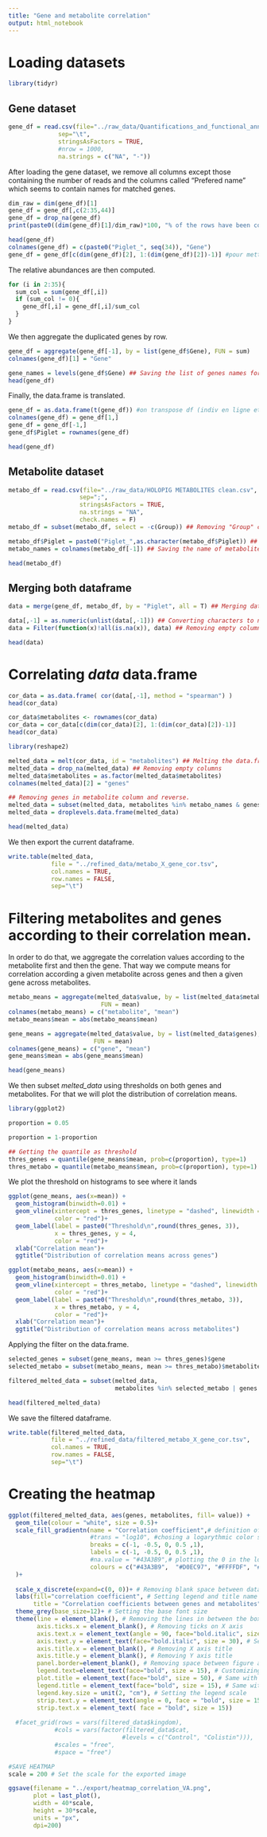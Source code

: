 ```yaml
---
title: "Gene and metabolite correlation"
output: html_notebook
---
```


# Loading datasets

```r
library(tidyr)
```

## Gene dataset

```r
gene_df = read.csv(file="../raw_data/Quantifications_and_functional_annotations.tsv",
              sep="\t",
              stringsAsFactors = TRUE,
              #nrow = 1000,
              na.strings = c("NA", "-"))
```

After loading the gene dataset, we remove all columns except those containing the number of reads and the columns called "Prefered name" which seems to contain names for matched genes.

```r
dim_raw = dim(gene_df)[1]
gene_df = gene_df[,c(2:35,44)]
gene_df = drop_na(gene_df)
print(paste0((dim(gene_df)[1]/dim_raw)*100, "% of the rows have been conserved (",dim(gene_df)[1],")"))

head(gene_df)
colnames(gene_df) = c(paste0("Piglet_", seq(34)), "Gene")
gene_df = gene_df[c(dim(gene_df)[2], 1:(dim(gene_df)[2])-1)] #pour mettre la colonne gène à gauche.
```

The relative abundances are then computed.

```r
for (i in 2:35){
  sum_col = sum(gene_df[,i])
  if (sum_col != 0){
    gene_df[,i] = gene_df[,i]/sum_col
  }
}
```

We then aggregate the duplicated genes by row.

```r
gene_df = aggregate(gene_df[-1], by = list(gene_df$Gene), FUN = sum)
colnames(gene_df)[1] = "Gene"

gene_names = levels(gene_df$Gene) ## Saving the list of genes names for later
head(gene_df)
```

Finally, the data.frame is translated.

```r
gene_df = as.data.frame(t(gene_df)) #on transpose df (indiv en ligne et genes en colonne)
colnames(gene_df) = gene_df[1,]
gene_df = gene_df[-1,]
gene_df$Piglet = rownames(gene_df)

head(gene_df)
```

## Metabolite dataset

```r
metabo_df = read.csv(file="../raw_data/HOLOPIG METABOLITES clean.csv",
                    sep=";",
                    stringsAsFactors = TRUE,
                    na.strings = "NA",
                    check.names = F)
metabo_df = subset(metabo_df, select = -c(Group)) ## Removing "Group" column

metabo_df$Piglet = paste0("Piglet_",as.character(metabo_df$Piglet)) ## Renaming piglets
metabo_names = colnames(metabo_df[-1]) ## Saving the name of metabolites for later

head(metabo_df)
```

## Merging both dataframe

```r
data = merge(gene_df, metabo_df, by = "Piglet", all = T) ## Merging dataframes by the name of the piglet.

data[,-1] = as.numeric(unlist(data[,-1])) ## Converting characters to numeric
data = Filter(function(x)!all(is.na(x)), data) ## Removing empty columns

head(data)
```

# Correlating *data* data.frame

```r
cor_data = as.data.frame( cor(data[,-1], method = "spearman") )
head(cor_data)
```

```r
cor_data$metabolites <- rownames(cor_data)
cor_data = cor_data[c(dim(cor_data)[2], 1:(dim(cor_data)[2])-1)]
head(cor_data)
```

```r
library(reshape2)

melted_data = melt(cor_data, id = "metabolites") ## Melting the data.frame
melted_data = drop_na(melted_data) ## Removing empty columns
melted_data$metabolites = as.factor(melted_data$metabolites) 
colnames(melted_data)[2] = "genes"

## Removing genes in metabolite column and reverse.
melted_data = subset(melted_data, metabolites %in% metabo_names & genes %in% gene_names)
melted_data = droplevels.data.frame(melted_data)

head(melted_data)
```

We then export the current dataframe.

```r
write.table(melted_data, 
            file = "../refined_data/metabo_X_gene_cor.tsv",
            col.names = TRUE,
            row.names = FALSE,
            sep="\t")
```

# Filtering metabolites and genes according to their correlation mean.

In order to do that, we aggregate the correlation values according to the metabolite first and then the gene. That way we compute means for correlation according a given metabolite across genes and then a given gene across metabolites.

```r
metabo_means = aggregate(melted_data$value, by = list(melted_data$metabolites),
                          FUN = mean)
colnames(metabo_means) = c("metabolite", "mean")
metabo_means$mean = abs(metabo_means$mean)

gene_means = aggregate(melted_data$value, by = list(melted_data$genes),
                        FUN = mean)
colnames(gene_means) = c("gene", "mean")
gene_means$mean = abs(gene_means$mean)

head(gene_means)
```

We then subset *melted_data* using thresholds on both genes and metabolites. For that we will plot the distribution of correlation means.

```r
library(ggplot2)

proportion = 0.05

proportion = 1-proportion

## Getting the quantile as threshold
thres_genes = quantile(gene_means$mean, prob=c(proportion), type=1)
thres_metabo = quantile(metabo_means$mean, prob=c(proportion), type=1)
```

We plot the threshold on histograms to see where it lands

```r
ggplot(gene_means, aes(x=mean)) + 
  geom_histogram(binwidth=0.01) +
  geom_vline(xintercept = thres_genes, linetype = "dashed", linewidth = 1.5, 
             color = "red")+
  geom_label(label = paste0("Threshold\n",round(thres_genes, 3)), 
             x = thres_genes, y = 4, 
             color = "red")+
  xlab("Correlation mean")+
  ggtitle("Distribution of correlation means across genes")
```

```r
ggplot(metabo_means, aes(x=mean)) + 
  geom_histogram(binwidth=0.01) +
  geom_vline(xintercept = thres_metabo, linetype = "dashed", linewidth = 1.5, 
             color = "red")+
  geom_label(label = paste0("Threshold\n",round(thres_metabo, 3)), 
             x = thres_metabo, y = 4, 
             color = "red")+
  xlab("Correlation mean")+
  ggtitle("Distribution of correlation means across metabolites")
```

Applying the filter on the data.frame.

```r
selected_genes = subset(gene_means, mean >= thres_genes)$gene
selected_metabo = subset(metabo_means, mean >= thres_metabo)$metabolite

filtered_melted_data = subset(melted_data, 
                              metabolites %in% selected_metabo | genes %in% selected_genes)

head(filtered_melted_data)
```

We save the filtered dataframe.

```r
write.table(filtered_melted_data, 
            file = "../refined_data/filtered_metabo_X_gene_cor.tsv",
            col.names = TRUE,
            row.names = FALSE,
            sep="\t")
```

# Creating the heatmap

```r
ggplot(filtered_melted_data, aes(genes, metabolites, fill= value)) +
  geom_tile(colour = "white", size = 0.5)+
  scale_fill_gradientn(name = "Correlation coefficient",# definition of the color gradient.
                       #trans = "log10", #chosing a logarythmic color scale
                       breaks = c(-1, -0.5, 0, 0.5 ,1), 
                       labels = c(-1, -0.5, 0, 0.5 ,1),
                       #na.value = "#43A3B9",# plotting the 0 in the lowest color of the gradient
                       colours = c("#43A3B9",  "#D0EC97", "#FFFFDF", "#FD945D", "#DC4E51", "#370303"),
  )+
  
  scale_x_discrete(expand=c(0, 0))+ # Removing blank space between data and X axis
  labs(fill="correlation coefficient", # Setting legend and title name
       title = "Correlation coefficients between genes and metabolites")+
  theme_grey(base_size=12)+ # Setting the base font size
  theme(line = element_blank(), # Removing the lines in between the boxes
        axis.ticks.x = element_blank(), # Removing ticks on X axis
        axis.text.x = element_text(angle = 90, face="bold.italic", size = 30), # Removing X labels
        axis.text.y = element_text(face="bold.italic", size = 30), # Setting Y labels to bold
        axis.title.x = element_blank(), # Removing X axis title
        axis.title.y = element_blank(), # Removing Y axis title
        panel.border=element_blank(), # Removing space between figure and panel
        legend.text=element_text(face="bold", size = 15), # Customizing legend font
        plot.title = element_text(face="bold", size = 50), # Same with main title
        legend.title = element_text(face="bold", size = 15), # Same with legend
        legend.key.size = unit(2, "cm"), # Setting the legend scale
        strip.text.y = element_text(angle = 0, face = "bold", size = 15),
        strip.text.x = element_text( face = "bold", size = 15))
        
  #facet_grid(rows = vars(filtered_data$kingdom), 
             #cols = vars(factor(filtered_data$cat, 
                                #levels = c("Control", "Colistin"))),
             #scales = "free",
             #space = "free")

#SAVE HEATMAP  
scale = 200 # Set the scale for the exported image

ggsave(filename = "../export/heatmap_correlation_VA.png",
       plot = last_plot(),
       width = 40*scale,
       height = 30*scale,
       units = "px",
       dpi=200)
```
